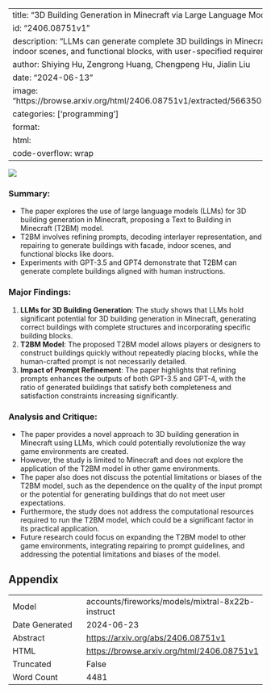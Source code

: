 
---
title: "3D Building Generation in Minecraft via Large Language Models"
id: "2406.08751v1"
description: "LLMs can generate complete 3D buildings in Minecraft, including facades, indoor scenes, and functional blocks, with user-specified requirements."
author: Shiying Hu, Zengrong Huang, Chengpeng Hu, Jialin Liu
date: "2024-06-13"
image: "https://browse.arxiv.org/html/2406.08751v1/extracted/5663501/figures/workflow.png"
categories: ['programming']
format:
  html:
    code-overflow: wrap
---

![](https://browse.arxiv.org/html/2406.08751v1/extracted/5663501/figures/workflow.png)

### Summary:

- The paper explores the use of large language models (LLMs) for 3D building generation in Minecraft, proposing a Text to Building in Minecraft (T2BM) model.
- T2BM involves refining prompts, decoding interlayer representation, and repairing to generate buildings with facade, indoor scenes, and functional blocks like doors.
- Experiments with GPT-3.5 and GPT4 demonstrate that T2BM can generate complete buildings aligned with human instructions.

### Major Findings:

1. **LLMs for 3D Building Generation**: The study shows that LLMs hold significant potential for 3D building generation in Minecraft, generating correct buildings with complete structures and incorporating specific building blocks.
2. **T2BM Model**: The proposed T2BM model allows players or designers to construct buildings quickly without repeatedly placing blocks, while the human-crafted prompt is not necessarily detailed.
3. **Impact of Prompt Refinement**: The paper highlights that refining prompts enhances the outputs of both GPT-3.5 and GPT-4, with the ratio of generated buildings that satisfy both completeness and satisfaction constraints increasing significantly.

### Analysis and Critique:

- The paper provides a novel approach to 3D building generation in Minecraft using LLMs, which could potentially revolutionize the way game environments are created.
- However, the study is limited to Minecraft and does not explore the application of the T2BM model in other game environments.
- The paper also does not discuss the potential limitations or biases of the T2BM model, such as the dependence on the quality of the input prompt or the potential for generating buildings that do not meet user expectations.
- Furthermore, the study does not address the computational resources required to run the T2BM model, which could be a significant factor in its practical application.
- Future research could focus on expanding the T2BM model to other game environments, integrating repairing to prompt guidelines, and addressing the potential limitations and biases of the model.

## Appendix

|          |          |
|----------|----------|
| Model     | accounts/fireworks/models/mixtral-8x22b-instruct       |
| Date Generated     | 2024-06-23       |
| Abstract | [https://arxiv.org/abs/2406.08751v1](https://arxiv.org/abs/2406.08751v1)        |
| HTML     | [https://browse.arxiv.org/html/2406.08751v1](https://browse.arxiv.org/html/2406.08751v1)       |
| Truncated       | False       |
| Word Count       | 4481       |